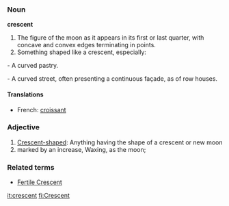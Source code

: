 === Noun ===
'''crescent'''

# The figure of the moon as it appears in its first or last quarter, with concave and convex edges terminating in points. 
# Something shaped like a crescent, especially:
- A curved pastry.

- A curved street, often presenting a continuous façade, as of row houses. 

====Translations====
*French: [[croissant]]

=== Adjective ===
# [[Crescent-shaped]]: Anything having the shape of a crescent or new moon 
# marked by an increase, Waxing, as the moon; 

===Related terms===
*[[Fertile Crescent]]

[[it:crescent]]
[[fi:Crescent]]